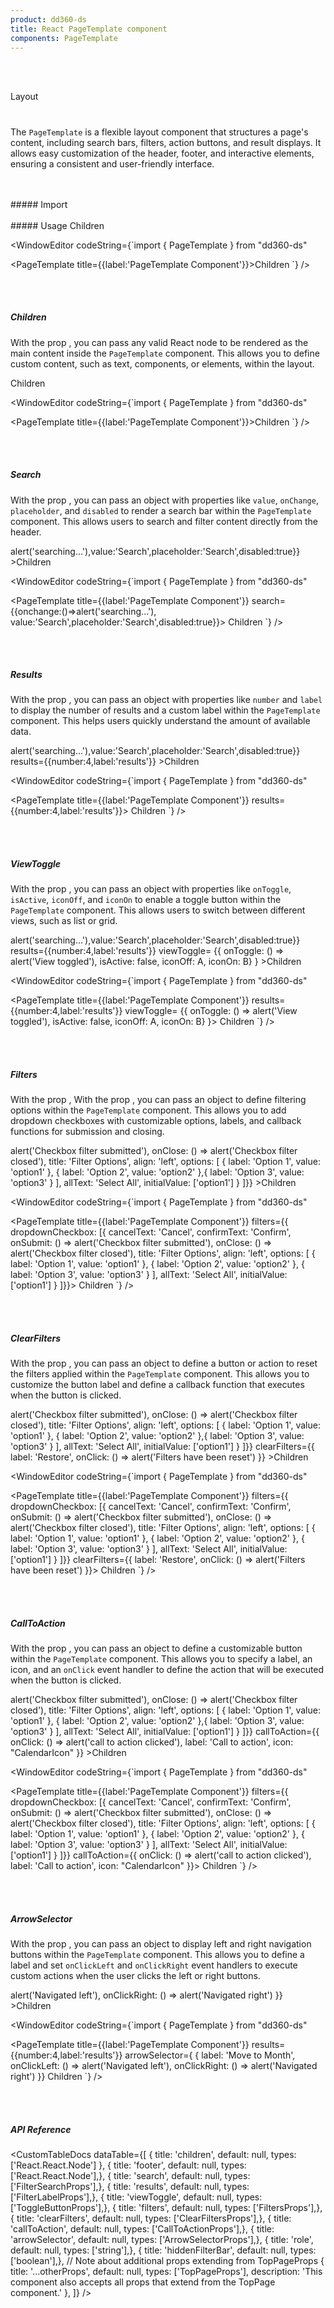 ```yaml
---
product: dd360-ds
title: React PageTemplate component
components: PageTemplate
---
```


<br id='top' />
<br />

<Label>Layout</Label>

# <HeaderDocCustom title="PageTemplate" pathUrl="layout-page-template--page-template" />


The `PageTemplate` is a flexible layout component that structures a page's content, including search bars, filters, action buttons, and result displays. It allows easy customization of the header, footer, and interactive elements, ensuring a consistent and user-friendly interface.

<br />
<br />
##### <span name="floating-nav">Import</span>

<WindowEditor codeString="import { PageTemplate } from 'dd360-ds'" />
<WindowEditor codeString="import PageTemplate from 'dd360-ds/PageTemplate'" />

<br />
<br />
##### <span name="floating-nav">Usage</span>

<Playground >
   <PageTemplate title={{label:'PageTemplate Component'}}>Children</PageTemplate>
</Playground>

<WindowEditor codeString={`import { PageTemplate } from "dd360-ds"

<PageTemplate title={{label:'PageTemplate Component'}}>Children</PageTemplate>
`} />

<br />
<br />

##### <span name="floating-nav">Children</span>

With the prop <TagDocs text='Children' />, you can pass any valid React node to be rendered as the main content inside the `PageTemplate` component. This allows you to define custom content, such as text, components, or elements, within the layout.


<Playground >
     <PageTemplate title={{label:'PageTemplate Component'}}>Children</PageTemplate>
</Playground>

<WindowEditor codeString={`import { PageTemplate } from "dd360-ds"

<PageTemplate title={{label:'PageTemplate Component'}}>Children</PageTemplate>
`} />

<br />
<br />



##### <span name="floating-nav">Search</span>

With the prop <TagDocs text='Search' />, you can pass an object with properties like `value`, `onChange`, `placeholder`, and `disabled` to render a search bar within the `PageTemplate` component. This allows users to search and filter content directly from the header.

<Playground>
     <PageTemplate title={{label:'PageTemplate Component'}} 
     search={{onchange:()=>alert('searching...'),value:'Search',placeholder:'Search',disabled:true}}
     >Children</PageTemplate>
</Playground>

<WindowEditor codeString={`import { PageTemplate } from "dd360-ds"

  <PageTemplate 
  title={{label:'PageTemplate Component'}} 
  search={{onchange:()=>alert('searching...'),
  value:'Search',placeholder:'Search',disabled:true}}>
  Children</PageTemplate>
`} />

<br />
<br />

##### <span name="floating-nav">Results</span>

With the prop <TagDocs text='Results' />, you can pass an object with properties like `number` and `label` to display the number of results and a custom label within the `PageTemplate` component. This helps users quickly understand the amount of available data.

<Playground>
     <PageTemplate title={{label:'PageTemplate Component'}} 
     search={{onchange:()=>alert('searching...'),value:'Search',placeholder:'Search',disabled:true}}
     results={{number:4,label:'results'}}
     >Children</PageTemplate>
</Playground>

<WindowEditor codeString={`import { PageTemplate } from "dd360-ds"

  <PageTemplate 
  title={{label:'PageTemplate Component'}} 
  results={{number:4,label:'results'}}>
  Children
  </PageTemplate>
`} />

<br />
<br />

##### <span name="floating-nav">ViewToggle</span>

With the prop <TagDocs text='ViewToggle' />, you can pass an object with properties like `onToggle`, `isActive`, `iconOff`, and `iconOn` to enable a toggle button within the `PageTemplate` component. This allows users to switch between different views, such as list or grid.

<Playground>
     <PageTemplate title={{label:'PageTemplate Component'}} 
     search={{onchange:()=>alert('searching...'),value:'Search',placeholder:'Search',disabled:true}}
     results={{number:4,label:'results'}}
     viewToggle= {{
     onToggle: () => alert('View toggled'),
     isActive: false,
     iconOff: <span>A</span>,
     iconOn: <span>B</span>}
  }
     >Children</PageTemplate>
</Playground>

<WindowEditor codeString={`import { PageTemplate } from "dd360-ds"

  <PageTemplate 
  title={{label:'PageTemplate Component'}} 
  results={{number:4,label:'results'}}
  viewToggle= {{
     onToggle: () => alert('View toggled'),
     isActive: false,
     iconOff: <span>A</span>,
     iconOn: <span>B</span>}
  }>
  Children
  </PageTemplate>
`} />

<br />
<br />

##### <span name="floating-nav">Filters</span>

With the prop <TagDocs text='Filters' />, With the prop <TagDocs text='Filters' />, you can pass an object to define filtering options within the `PageTemplate` component. This allows you to add dropdown checkboxes with customizable options, labels, and callback functions for submission and closing.

<Playground className='h-72'>
     <PageTemplate title={{label:'PageTemplate Component'}} 
     filters={{ dropdownCheckbox: [{ cancelText: 'Cancel',
        confirmText: 'Confirm',
        onSubmit: () => alert('Checkbox filter submitted'),
        onClose: () => alert('Checkbox filter closed'),
        title: 'Filter Options',
        align: 'left',
        options: [ { label: 'Option 1', value: 'option1' }, { label: 'Option 2', value: 'option2' },{ label: 'Option 3', value: 'option3' }
        ],
        allText: 'Select All',
        initialValue: ['option1']
      }
     ]}}
     >Children</PageTemplate>
</Playground>

<WindowEditor codeString={`import { PageTemplate } from "dd360-ds"

  <PageTemplate 
   title={{label:'PageTemplate Component'}} 
   filters={{ dropdownCheckbox: [{ cancelText: 'Cancel',
        confirmText: 'Confirm',
        onSubmit: () => alert('Checkbox filter submitted'),
        onClose: () => alert('Checkbox filter closed'),
        title: 'Filter Options',
        align: 'left',
        options: [ 
        { label: 'Option 1', value: 'option1' }, 
        { label: 'Option 2', value: 'option2' },
        { label: 'Option 3', value: 'option3' }
        ],
        allText: 'Select All',
        initialValue: ['option1']
      }
     ]}}>
  Children
  </PageTemplate>
`} />

<br />
<br />

##### <span name="floating-nav">ClearFilters</span>

With the prop <TagDocs text='ClearFilters' />, you can pass an object to define a button or action to reset the filters applied within the `PageTemplate` component. This allows you to customize the button label and define a callback function that executes when the button is clicked.

<Playground className='h-72'>
     <PageTemplate title={{label:'PageTemplate Component'}} 
     filters={{ dropdownCheckbox: [{ cancelText: 'Cancel',
        confirmText: 'Confirm',
        onSubmit: () => alert('Checkbox filter submitted'),
        onClose: () => alert('Checkbox filter closed'),
        title: 'Filter Options',
        align: 'left',
        options: [ { label: 'Option 1', value: 'option1' }, { label: 'Option 2', value: 'option2' },{ label: 'Option 3', value: 'option3' }
        ],
        allText: 'Select All',
        initialValue: ['option1']
      }
     ]}}
    clearFilters={{
    label: 'Restore',
    onClick: () => alert('Filters have been reset')
    }}
     >Children</PageTemplate>
</Playground>

<WindowEditor codeString={`import { PageTemplate } from "dd360-ds"

  <PageTemplate 
   title={{label:'PageTemplate Component'}} 
   filters={{ dropdownCheckbox: [{ cancelText: 'Cancel',
        confirmText: 'Confirm',
        onSubmit: () => alert('Checkbox filter submitted'),
        onClose: () => alert('Checkbox filter closed'),
        title: 'Filter Options',
        align: 'left',
        options: [ 
        { label: 'Option 1', value: 'option1' }, 
        { label: 'Option 2', value: 'option2' },
        { label: 'Option 3', value: 'option3' }
        ],
        allText: 'Select All',
        initialValue: ['option1']
      }
     ]}}
    clearFilters={{
    label: 'Restore',
    onClick: () => alert('Filters have been reset')
    }}>
  Children
  </PageTemplate>
`} />

<br />
<br />

##### <span name="floating-nav">CallToAction</span>

With the prop <TagDocs text='CallToAction' />, you can pass an object to define a customizable button within the `PageTemplate` component. This allows you to specify a label, an icon, and an `onClick` event handler to define the action that will be executed when the button is clicked.

<Playground className='h-72'>
     <PageTemplate title={{label:'PageTemplate Component'}} 
     filters={{ dropdownCheckbox: [{ cancelText: 'Cancel',
        confirmText: 'Confirm',
        onSubmit: () => alert('Checkbox filter submitted'),
        onClose: () => alert('Checkbox filter closed'),
        title: 'Filter Options',
        align: 'left',
        options: [ { label: 'Option 1', value: 'option1' }, { label: 'Option 2', value: 'option2' },{ label: 'Option 3', value: 'option3' }
        ],
        allText: 'Select All',
        initialValue: ['option1']
      }
     ]}}
     callToAction={{
        onClick: () => alert('call to action clicked'),
        label: 'Call to action',
        icon: "CalendarIcon"  }}
     >Children</PageTemplate>
</Playground>

<WindowEditor codeString={`import { PageTemplate } from "dd360-ds"

  <PageTemplate 
   title={{label:'PageTemplate Component'}} 
   filters={{ dropdownCheckbox: [{ cancelText: 'Cancel',
        confirmText: 'Confirm',
        onSubmit: () => alert('Checkbox filter submitted'),
        onClose: () => alert('Checkbox filter closed'),
        title: 'Filter Options',
        align: 'left',
        options: [ 
        { label: 'Option 1', value: 'option1' }, 
        { label: 'Option 2', value: 'option2' },
        { label: 'Option 3', value: 'option3' }
        ],
        allText: 'Select All',
        initialValue: ['option1']
      }
     ]}}
   callToAction={{
        onClick: () => alert('call to action clicked'),
        label: 'Call to action',
        icon: "CalendarIcon"  }}>
  Children
  </PageTemplate>
`} />

<br />
<br />

##### <span name="floating-nav">ArrowSelector</span>

With the prop <TagDocs text='ArrowSelector' />, you can pass an object to display left and right navigation buttons within the `PageTemplate` component. This allows you to define a label and set `onClickLeft` and `onClickRight` event handlers to execute custom actions when the user clicks the left or right buttons.

<Playground >
     <PageTemplate title={{label:'PageTemplate Component'}} 
     results={{number:4,label:'results'}}
     arrowSelector={ {
    label: 'Action Move',
    onClickLeft: () => alert('Navigated left'),
    onClickRight: () => alert('Navigated right')
    }}
     >Children</PageTemplate>
</Playground>

<WindowEditor codeString={`import { PageTemplate } from "dd360-ds"

  <PageTemplate 
   title={{label:'PageTemplate Component'}} 
    results={{number:4,label:'results'}}
    arrowSelector={ {
    label: 'Move to Month',
    onClickLeft: () => alert('Navigated left'),
    onClickRight: () => alert('Navigated right')
    }}
  Children
  </PageTemplate>
`} />

<br />
<br />

##### <span name="floating-nav">API Reference</span>

<CustomTableDocs
    dataTable={[
        { title: 'children', default: null, types: ['React.React.Node'] },
        { title: 'footer', default: null, types: ['React.React.Node'],},
        { title: 'search', default: null, types: ['FilterSearchProps'],},
        { title: 'results', default: null, types: ['FilterLabelProps'],},
        { title: 'viewToggle', default: null, types: ['ToggleButtonProps'],},
        { title: 'filters', default: null, types: ['FiltersProps'],},
        { title: 'clearFilters', default: null, types: ['ClearFiltersProps'],},
        { title: 'callToAction', default: null, types: ['CallToActionProps'],},
        { title: 'arrowSelector', default: null, types: ['ArrowSelectorProps'],},
        { title: 'role', default: null, types: ['string'],},
        { title: 'hiddenFilterBar', default: null, types: ['boolean'],},
         // Note about additional props extending from TopPageProps
        { title: '...otherProps', default: null, types: ['TopPageProps'], description: 'This component also accepts all props that extend from the TopPage component.' },
    ]}
/>

<BackAndForwardController />